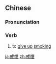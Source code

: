 {{also|戒烟}}
==Chinese==
{{zh-forms|s=戒烟|t2=戒菸}}

===Pronunciation===
{{zh-pron
|m=jièyān
|c=gaai3 jin1
|mn=kài-ian
|h=pfs=kie-yên
|cat=v
}}

===Verb===
{{zh-verb}}

# to [[give up]] [[smoking]]

[[ja:戒煙]]
[[zh:戒煙]]